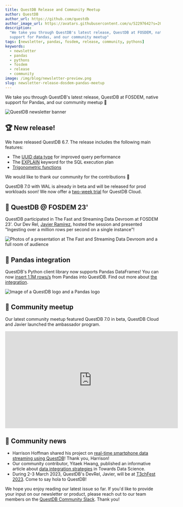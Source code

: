```yaml
---
title: QuestDB Release and Community Meetup
author: QuestDB
author_url: https://github.com/questdb
author_image_url: https://avatars.githubusercontent.com/u/52297642?s=200&v=4
description:
  "We take you through QuestDB's latest release, QuestDB at FOSDEM, native
  support for Pandas, and our community meetup"
tags: [newsletter, pandas, fosdem, release, community, pythons]
keywords:
  - newsletter
  - pandas
  - pythons
  - fosdem
  - release
  - community
image: /img/blog/newsletter-preview.png
slug: newsletter-release-dosdem-pandas-meetup
---
```


We take you through QuestDB's latest release, QuestDB at FOSDEM, native support
for Pandas, and our community meetup 🙌

<!--truncate-->

![QuestDB newsletter banner](/img/blog/newsletter.png)

## 🏆 New release!

We have released QuestDB 6.7. The release includes the following main features:

- The
  [UUID data type](https://questdb.io/blog/uuid-coordination-free-unique-keys/)
  for improved query performance
- The
  [EXPLAIN](https://questdb.io/blog/sql-performance-tuning-introducing-explain/)
  keyword for the SQL execution plan
- [Trigonometric functions](https://questdb.io/docs/reference/function/trigonometric/)

We would like to thank our community for the contributions 💜

QuestDB 7.0 with WAL is already in beta and will be released for prod workloads
soon! We now offer a [two-week trial](https://questdb.io/cloud/) for QuestDB
Cloud.

## 💬 QuestDB @ FOSDEM 23'

QuestDB participated in The Fast and Streaming Data Devroom at FOSDEM 23'. Our
Dev Rel, [Javier Ramírez](https://twitter.com/supercoco9), hosted the session
and presented "Ingesting over a million rows per second on a single instance"!

![Photos of a presentation at The Fast and Streaming Data Devroom and a full room of audience](/img/blog/2023-02-17/fosdem23.png)

## 🐍 Pandas integration

QuestDB's Python client library now supports Pandas DataFrames! You can now
[insert 1.1M rows/s](https://www.reddit.com/r/programming/comments/10di6d9/inserting_11m_rowss_from_pandas_into_questdb_with/)
from Pandas into QuestDB. Find out more about
[the integration](https://questdb.io/docs/third-party-tools/pandas/).

![Image of a QuestDB logo and a Pandas logo](/img/blog/2023-02-17/questdb-pandas.png)

## 🥳 Community meetup

Our latest community meetup featured QuestDB 7.0 in beta, QuestDB Cloud and
Javier launched the ambassador program.

<iframe
  width="560"
  height="315"
  src="https://www.youtube.com/embed/Xzdm2nQB2uc"
  title="YouTube video player"
  frameborder="0"
  allow="accelerometer; autoplay; clipboard-write; encrypted-media; gyroscope; picture-in-picture; web-share"
  allowfullscreen
></iframe>

## 🙌 Community news

- Harrison Hoffman shared his project on
  [real-time smartphone data streaming using QuestDB](https://towardsdatascience.com/a-real-time-streaming-project-with-smartphone-data-7e838a1b009d)!
  Thank you, Harrison!
- Our community contributor, Yitaek Hwang, published an informative article
  about
  [data integration strategies](https://towardsdatascience.com/data-integration-strategies-for-time-series-databases-f96cab274820)
  in Towards Data Science.
- During 2-3 March 2023, QuestDB's DevRel, Javier, will be at
  [T3chFest 2023](https://t3chfest.es/2023/). Come to say hola to QuestDB!

We hope you enjoy reading our latest issue so far. If you'd like to provide your
input on our newsletter or product, please reach out to our team members on the
[QuestDB Community Slack](http://slack.questdb.io/). Thank you!
